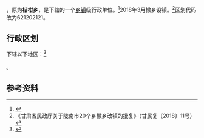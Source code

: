 {{中国乡级行政区|62/12/02/220/000}}

'''{{PAGENAMEBASE}}'''，原为'''桔柑乡'''，是{{PRC admin/fullname|62/12/02/220/000|3}}下辖的一个[[乡镇|乡镇]]级行政单位。<ref>{{PRC admin/ref sgc|{{PRC admin/parent|62/12/02/220/000}}}}</ref>2018年3月撤乡设镇。<ref>《甘肃省民政厅关于陇南市20个乡撤乡改镇的批复》（甘民复〔2018〕11号）</ref>区划代码改为621202121。

== 行政区划 ==
{{PAGENAMEBASE}}下辖以下地区：<ref>{{PRC admin/ref sgc|62/12/02/220/000}}</ref>

{{PRC admin/children|62/12/02/220/000}}。

== 参考资料 ==

{{reflist}}

{{行政区划小作品}}
{{PRC admin/navcat|62/12/02/220/000}}